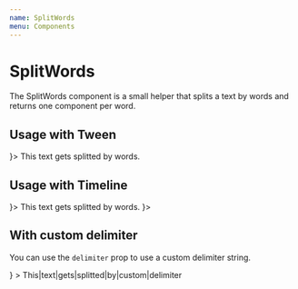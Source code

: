 ```yaml
---
name: SplitWords
menu: Components
---
```



# SplitWords

The SplitWords component is a small helper that splits a text by words and returns one component per word.


## Usage with Tween

<Playground>
  <Controls playState={PlayState.stop}>
    <Tween from={{ x: '200px' }} stagger={0.5} ease="elastic.out(0.1, 0.1)">
      <SplitWords wrapper={<div style={{ display: 'inline-block', fontSize: '40px' }} />}>
        This text gets splitted by words.
      </SplitWords>
    </Tween>
  </Controls>
</Playground>

## Usage with Timeline

<Playground>
  <Controls playState={PlayState.stop}>
    <Timeline target={
      <Fragment>
        <SplitWords wrapper={<div style={{ display: 'inline-block', fontSize: '40px' }} />}>
          This text gets splitted by words.
        </SplitWords>
      </Fragment>
      }>
      <Tween to={{ y: '-20px' }} position={0.5} duration={0.1} target={1} />
      <Tween to={{ y: '-20px' }} position="+=0.5" duration={0.1} target={3} />
      <Tween to={{ y: '-20px' }} position="+=0.5" duration={0.1} target={5} />
    </Timeline>
  </Controls>
</Playground>

## With custom delimiter

You can use the `delimiter` prop to use a custom delimiter string.

<Playground>
  <Controls playState={PlayState.stop}>
    <Tween from={{ x: '200px', rotation: 360}} stagger={0.2} ease="elastic.out(0.1, 0.1)">
      <SplitWords
        delimiter="|"
        wrapper={<div style={{ display: 'inline-block', fontSize: '40px' }} />}
      >
        This|text|gets|splitted|by|custom|delimiter
      </SplitWords>
    </Tween>
  </Controls>
</Playground>

